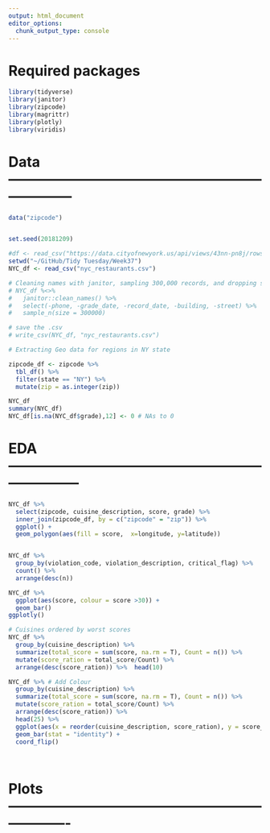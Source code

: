 ```yaml
---
output: html_document
editor_options: 
  chunk_output_type: console
---
```

#######################
#  Required packages  #
#######################
```r
library(tidyverse)
library(janitor)
library(zipcode)
library(magrittr)
library(plotly)
library(viridis)
```


# Data --------------------------------------------------------------------

```r
data("zipcode")


set.seed(20181209)

#df <- read_csv("https://data.cityofnewyork.us/api/views/43nn-pn8j/rows.csv")
setwd("~/GitHub/Tidy Tuesday/Week37")
NYC_df <- read_csv("nyc_restaurants.csv")

# Cleaning names with janitor, sampling 300,000 records, and dropping some variables
# NYC_df %<>%
#   janitor::clean_names() %>%
#   select(-phone, -grade_date, -record_date, -building, -street) %>%
#   sample_n(size = 300000)

# save the .csv
# write_csv(NYC_df, "nyc_restaurants.csv")

# Extracting Geo data for regions in NY state

zipcode_df <- zipcode %>% 
  tbl_df() %>% 
  filter(state == "NY") %>% 
  mutate(zip = as.integer(zip))

NYC_df
summary(NYC_df)
NYC_df[is.na(NYC_df$grade),12] <- 0 # NAs to 0
```

# EDA ---------------------------------------------------------------------
```r
NYC_df %>% 
  select(zipcode, cuisine_description, score, grade) %>% 
  inner_join(zipcode_df, by = c("zipcode" = "zip")) %>% 
  ggplot() +
  geom_polygon(aes(fill = score,  x=longitude, y=latitude))


NYC_df %>% 
  group_by(violation_code, violation_description, critical_flag) %>% 
  count() %>% 
  arrange(desc(n))

NYC_df %>% 
  ggplot(aes(score, colour = score >30)) +
  geom_bar()
ggplotly()

# Cuisines ordered by worst scores
NYC_df %>%
  group_by(cuisine_description) %>% 
  summarize(total_score = sum(score, na.rm = T), Count = n()) %>% 
  mutate(score_ration = total_score/Count) %>% 
  arrange(desc(score_ration)) %>%  head(10)

NYC_df %>% # Add Colour
  group_by(cuisine_description) %>% 
  summarize(total_score = sum(score, na.rm = T), Count = n()) %>% 
  mutate(score_ration = total_score/Count) %>% 
  arrange(desc(score_ration)) %>% 
  head(25) %>% 
  ggplot(aes(x = reorder(cuisine_description, score_ration), y = score_ration), fill = cut(cuisine_description, 100)) +
  geom_bar(stat = "identity") +
  coord_flip()

  


```



# Plots -------------------------------------------------------------------
```r

```

